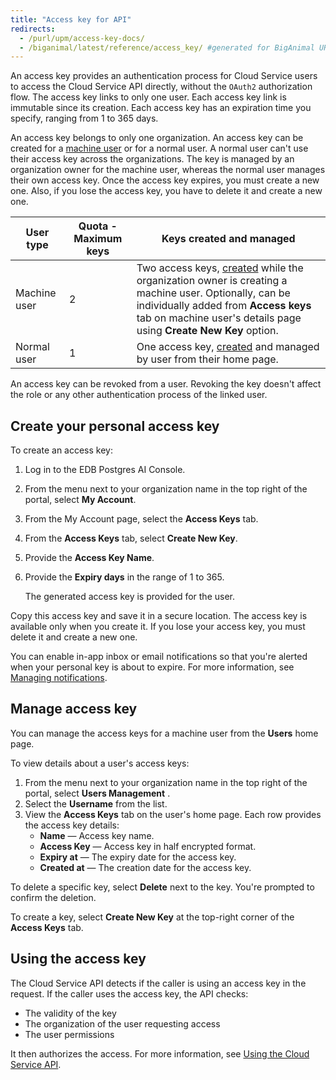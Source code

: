 ```yaml
---
title: "Access key for API"
redirects:
  - /purl/upm/access-key-docs/
  - /biganimal/latest/reference/access_key/ #generated for BigAnimal URL path removal branch
---
```


An access key provides an authentication process for Cloud Service users to access the Cloud Service API directly, without the `OAuth2` authorization flow. The access key links to only one user. Each access key link is immutable since its creation. Each access key has an expiration time you specify, ranging from 1 to 365 days.

An access key belongs to only one organization. An access key can be created for a [machine user](/edb-postgres-ai/cloud-service/console/using/organizations/machine_users/) or for a normal user. A normal user can't use their access key across the organizations. The key is managed by an organization owner for the machine user, whereas the normal user manages their own access key. Once the access key expires, you must create a new one. Also, if you lose the access key, you have to delete it and create a new one.

| User type    | Quota - Maximum keys | Keys created and managed                                                                                                                                                                                                                                                                                            |
| ------------ | -------------------- | ------------------------------------------------------------------------------------------------------------------------------------------------------------------------------------------------------------------------------------------------------------------------------------------------------------------- |
| Machine user | 2                    | Two access keys, [created](/edb-postgres-ai/cloud-service/console/using/organizations/machine_users/#adding-a-machine-user) while the organization owner is creating a machine user. Optionally, can be individually added from **Access keys** tab on machine user's details page using **Create New Key** option. |
| Normal user  | 1                    | One access key, [created](#create-your-personal-access-key) and managed by user from their home page.                                                                                                                                                                                                               |

An access key can be revoked from a user. Revoking the key doesn't affect the role or any other authentication process of the linked user.

## Create your personal access key

To create an access key:

1.  Log in to the EDB Postgres AI Console.
2.  From the menu next to your organization name in the top right of the portal, select **My Account**.
3.  From the My Account page, select the **Access Keys** tab.
4.  From the **Access Keys** tab, select **Create New Key**.
5.  Provide the **Access Key Name**.
6.  Provide the **Expiry days** in the range of 1 to 365.

    The generated access key is provided for the user. 

Copy this access key and save it in a secure location. The access key is available only when you create it. If you lose your access key, you must delete it and create a new one. 

You can enable in-app inbox or email notifications so that you're alerted when your personal key is about to expire. For more information, see [Managing notifications](/edb-postgres-ai/cloud-service/console/using/notifications/#managing-notifications).

## Manage access key

You can manage the access keys for a machine user from the **Users** home page. 

To view details about a user's access keys:

1.  From the menu next to your organization name in the top right of the portal, select **Users Management** .
2.  Select the **Username** from the list.
3.  View the **Access Keys** tab on the user's home page. Each row provides the access key details:
    -   **Name** — Access key name.
    -   **Access Key** — Access key in half encrypted format.
    -   **Expiry at** — The expiry date for the access key.
    -   **Created at** — The creation date for the access key.

To delete a specific key, select **Delete** next to the key. You're prompted to confirm the deletion.

To create a key, select **Create New Key** at the top-right corner of the **Access Keys** tab.

## Using the access key

The Cloud Service API detects if the caller is using an access key in the request. If the caller uses the access key, the API checks:

-   The validity of the key
-   The organization of the user requesting access
-   The user permissions

It then authorizes the access. For more information, see [Using the Cloud Service API](../api.mdx).
